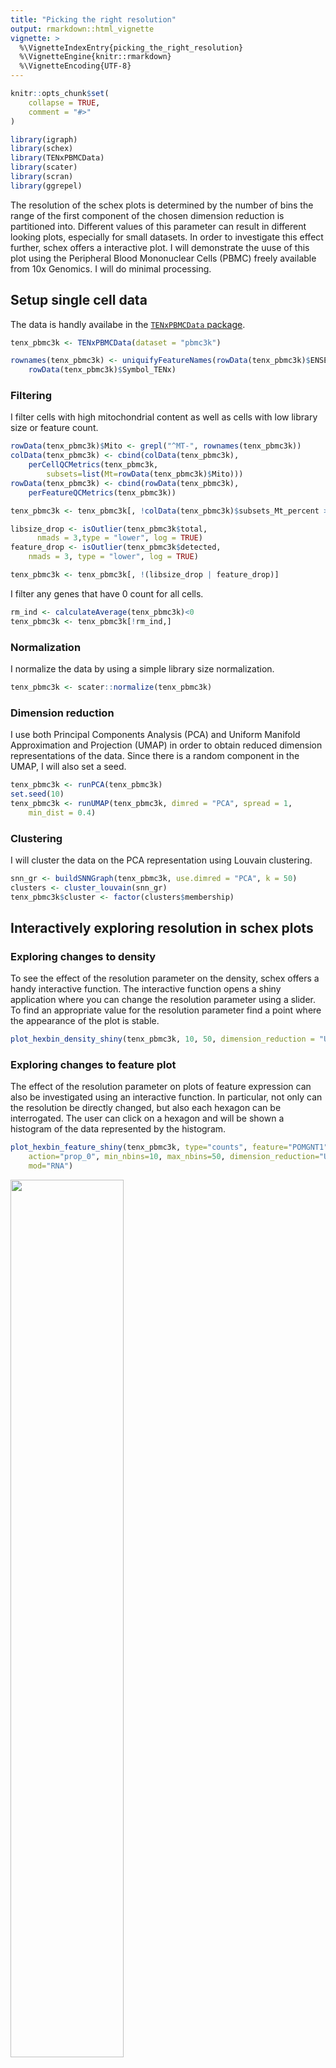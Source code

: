 ```yaml
---
title: "Picking the right resolution"
output: rmarkdown::html_vignette
vignette: >
  %\VignetteIndexEntry{picking_the_right_resolution}
  %\VignetteEngine{knitr::rmarkdown}
  %\VignetteEncoding{UTF-8}
---
```


```r
knitr::opts_chunk$set(
    collapse = TRUE,
    comment = "#>"
)
```

```r
library(igraph)
library(schex)
library(TENxPBMCData)
library(scater)
library(scran)
library(ggrepel)
```

The resolution of the schex plots is determined by the number of bins the range
of the first component of the chosen dimension reduction is partitioned into.
Different values of this parameter can result in different looking plots, 
especially for small datasets. In order to investigate this effect further,
schex offers a interactive plot. I will demonstrate the uuse of this plot 
using the Peripheral Blood Mononuclear Cells (PBMC) freely available from 
10x Genomics. I will do minimal processing. 

## Setup single cell data

The data is handly availabe in the [`TENxPBMCData` package](http://bioconductor.org/packages/release/data/experiment/html/TENxPBMCData.html).

```r
tenx_pbmc3k <- TENxPBMCData(dataset = "pbmc3k")

rownames(tenx_pbmc3k) <- uniquifyFeatureNames(rowData(tenx_pbmc3k)$ENSEMBL_ID, 
    rowData(tenx_pbmc3k)$Symbol_TENx)
```

### Filtering

I filter cells with high mitochondrial content as well as cells with low
library size or feature count.

```r
rowData(tenx_pbmc3k)$Mito <- grepl("^MT-", rownames(tenx_pbmc3k))
colData(tenx_pbmc3k) <- cbind(colData(tenx_pbmc3k), 
    perCellQCMetrics(tenx_pbmc3k, 
        subsets=list(Mt=rowData(tenx_pbmc3k)$Mito)))
rowData(tenx_pbmc3k) <- cbind(rowData(tenx_pbmc3k), 
    perFeatureQCMetrics(tenx_pbmc3k))

tenx_pbmc3k <- tenx_pbmc3k[, !colData(tenx_pbmc3k)$subsets_Mt_percent > 50]

libsize_drop <- isOutlier(tenx_pbmc3k$total,
      nmads = 3,type = "lower", log = TRUE)
feature_drop <- isOutlier(tenx_pbmc3k$detected,
    nmads = 3, type = "lower", log = TRUE)

tenx_pbmc3k <- tenx_pbmc3k[, !(libsize_drop | feature_drop)]
```

I filter any genes that have 0 count for all cells.

```r
rm_ind <- calculateAverage(tenx_pbmc3k)<0
tenx_pbmc3k <- tenx_pbmc3k[!rm_ind,]
```

### Normalization

I normalize the data by using a simple library size normalization.

```r
tenx_pbmc3k <- scater::normalize(tenx_pbmc3k)
```

### Dimension reduction

I use both Principal Components Analysis (PCA) and Uniform Manifold 
Approximation and Projection (UMAP) in order to obtain reduced dimension 
representations of the data. Since there is a random component in the UMAP, I
will also set a seed.

```r
tenx_pbmc3k <- runPCA(tenx_pbmc3k)
set.seed(10)
tenx_pbmc3k <- runUMAP(tenx_pbmc3k, dimred = "PCA", spread = 1, 
    min_dist = 0.4)
```

### Clustering

I will cluster the data on the PCA representation using Louvain clustering.

```r
snn_gr <- buildSNNGraph(tenx_pbmc3k, use.dimred = "PCA", k = 50)
clusters <- cluster_louvain(snn_gr)
tenx_pbmc3k$cluster <- factor(clusters$membership)
```

## Interactively exploring resolution in schex plots 

### Exploring changes to density 

To see the effect of the resolution parameter on the density, schex offers a
handy interactive function. The interactive function opens a shiny application
where you can change the resolution parameter using a slider. 
To find an appropriate value for the resolution
parameter find a point where the appearance of the plot is stable.

```r
plot_hexbin_density_shiny(tenx_pbmc3k, 10, 50, dimension_reduction = "UMAP")
```    

### Exploring changes to feature plot

The effect of the resolution parameter on plots of feature expression can also
be investigated using an interactive function. In particular, not only can
the resolution be directly changed, but also each hexagon can be interrogated. 
The user can click on a hexagon and will be shown a histogram of the data
represented by the histogram.

```r
plot_hexbin_feature_shiny(tenx_pbmc3k, type="counts", feature="POMGNT1", 
    action="prop_0", min_nbins=10, max_nbins=50, dimension_reduction="UMAP",
    mod="RNA")
```

![](../man/figures/shiny_resolution.png){width=60%}

### Exploring changes to meta plot

The effect of the resolution parameter on plots of meta data can also
be investigated using an interactive function. In particular, not only can
the resolution be directly changed, but also each hexagon can be interrogated. 
The user can click on a hexagon and will be shown a histogram or bar plot of the 
data represented by the histogram.

```r
plot_hexbin_meta_shiny(tenx_pbmc3k, col="cluster",
    action="majority", min_nbins=10, max_nbins=50, dimension_reduction="UMAP")
```

![](../man/figures/shiny_resolution_meta.png){width=60%}
